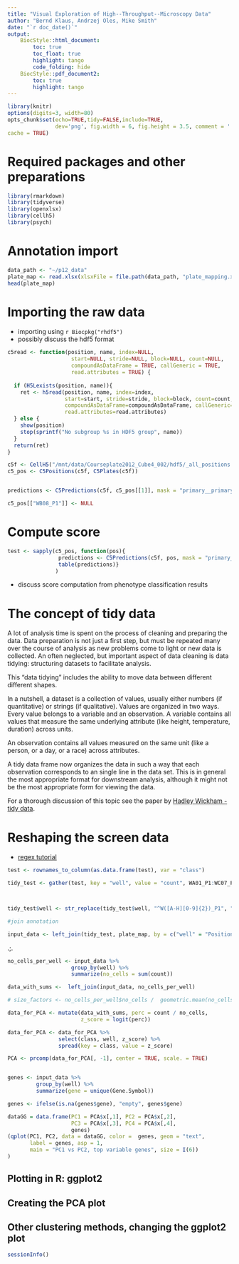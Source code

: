 ```yaml
---
title: "Visual Exploration of High--Throughput--Microscopy Data"
author: "Bernd Klaus, Andrzej Oles, Mike Smith"
date: "`r doc_date()`"
output: 
    BiocStyle::html_document:
        toc: true
        toc_float: true
        highlight: tango
        code_folding: hide
    BiocStyle::pdf_document2:
        toc: true
        highlight: tango
---
```



<!--
To compile this document
graphics.off();rm(list=ls());rmarkdown::render('Tutorial_Proteomics.Rmd');purl('Tutorial_Proteomics.Rmd')
pdf document
rmarkdown::render('Tutorial_Proteomics.Rmd', BiocStyle::pdf_document())
-->

```r
library(knitr)
options(digits=3, width=80)
opts_chunk$set(echo=TRUE,tidy=FALSE,include=TRUE,
               dev='png', fig.width = 6, fig.height = 3.5, comment = '  ', dpi = 300,
cache = TRUE)
```



# Required packages and other preparations


```r
library(rmarkdown)
library(tidyverse)
library(openxlsx)
library(cellh5)
library(psych)
```

# Annotation import

```r
data_path <- "~/p12_data"
plate_map <- read.xlsx(xlsxFile = file.path(data_path, "plate_mapping.xlsx"))
head(plate_map)
```


# Importing the raw data

* importing using `r Biocpkg("rhdf5")`
* possibly discuss the hdf5 format

```r
c5read <- function(position, name, index=NULL,
                    start=NULL, stride=NULL, block=NULL, count=NULL,
                    compoundAsDataFrame = TRUE, callGeneric = TRUE,
                    read.attributes = TRUE) {
  
  if (H5Lexists(position, name)){
    ret <- h5read(position, name, index=index,
                  start=start, stride=stride, block=block, count=count,
                  compoundAsDataFrame=compoundAsDataFrame, callGeneric=callGeneric,
                  read.attributes=read.attributes)
  } else {
    show(position)
    stop(sprintf("No subgroup %s in HDF5 group", name))
  }
  return(ret)
}
```

```r
c5f <- CellH5("/mnt/data/Courseplate2012_Cube4_002/hdf5/_all_positions.ch5")
c5_pos <- C5Positions(c5f, C5Plates(c5f))


predictions <- C5Predictions(c5f, c5_pos[[1]], mask = "primary__primary3", as = "name")

c5_pos[["WB08_P1"]] <- NULL

```


# Compute score

```r

test <- sapply(c5_pos, function(pos){
                predictions <- C5Predictions(c5f, pos, mask = "primary__primary3", as = "name")
                table(predictions)}
               )                     


```


* discuss score computation from phenotype classification results


# The concept of tidy data
A lot of analysis time is spent on the process of cleaning and preparing
the data. Data preparation is not just a first step, but must be
repeated many over the course of analysis as new problems come to light or new data is
collected. An often neglected, but important aspect of data cleaning is
data tidying: structuring datasets to facilitate analysis.


This "data tidying" includes the ability to move
data between different different shapes.


In a nutshell, a  dataset is a collection of values, usually either numbers
(if quantitative) or
strings (if qualitative). Values are organized in two ways. Every value belongs to a
variable and an observation. A variable contains all values that measure the same
underlying attribute (like height, temperature, duration) across units.

An observation contains all values measured on the same unit (like a person, or a day,
or a race) across attributes.

A tidy data frame now organizes the data in such a way that
each observation corresponds to an single line in the data set.
This is in general the most appropriate format for downstream analysis, although
it might not be the most appropriate form for viewing the data.

For a thorough discussion of this topic see the paper by
[Hadley Wickham - tidy data](\href{http://www.jstatsoft.org/v59/i10/paper).


# Reshaping the screen data

* [regex tutorial](http://www.zytrax.com/tech/web/regex.htm)


```r


test <- rownames_to_column(as.data.frame(test), var = "class")

tidy_test <- gather(test, key = "well", value = "count", WA01_P1:WC07_P1)



tidy_test$well <- str_replace(tidy_test$well, "^W([A-H][0-9]{2})_P1", "\\1_01")

#join annotation

input_data <- left_join(tidy_test, plate_map, by = c("well" = "Position"))


```

.;.
```r

no_cells_per_well <- input_data %>%
                    group_by(well) %>%
                    summarize(no_cells = sum(count))

data_with_sums <-  left_join(input_data, no_cells_per_well)

# size_factors <- no_cells_per_well$no_cells /  geometric.mean(no_cells_per_well$no_cells)          

data_for_PCA <- mutate(data_with_sums, perc = count / no_cells, 
                       z_score = logit(perc))

data_for_PCA <- data_for_PCA %>% 
                select(class, well, z_score) %>%
                spread(key = class, value = z_score)

PCA <- prcomp(data_for_PCA[, -1], center = TRUE, scale. = TRUE)


genes <- input_data %>%
         group_by(well) %>%
         summarize(gene = unique(Gene.Symbol))

genes <- ifelse(is.na(genes$gene), "empty", genes$gene)

dataGG = data.frame(PC1 = PCA$x[,1], PC2 = PCA$x[,2],
                    PC3 = PCA$x[,3], PC4 = PCA$x[,4],
                    genes)
(qplot(PC1, PC2, data = dataGG, color =  genes, geom = "text",
       label = genes, asp = 1,
       main = "PC1 vs PC2, top variable genes", size = I(6))
)

```



## Plotting in R: ggplot2

## Creating the PCA plot

## Other clustering methods, changing the ggplot2 plot



```r
sessionInfo()
```




